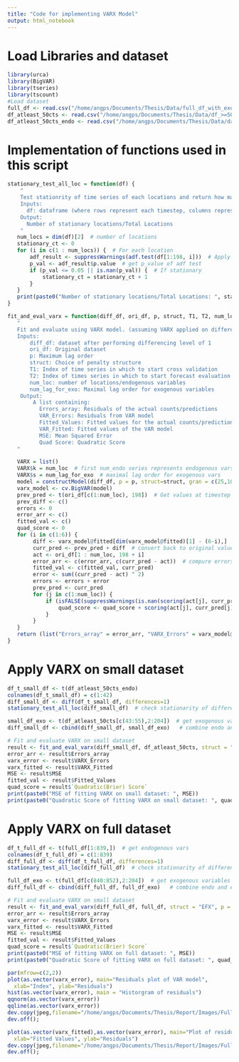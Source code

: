 ```yaml
---
title: "Code for implementing VARX Model"
output: html_notebook
---
```


# Load Libraries and dataset
```r
library(urca)
library(BigVAR)
library(tseries)
library(tscount)
#Load dataset
full_df <- read.csv("/home/angps/Documents/Thesis/Data/full_df_with_exo.csv")
df_atleast_50cts <- read.csv("/home/angps/Documents/Thesis/Data/df_>=50_with_exo.csv")
df_atleast_50cts_endo <- read.csv("/home/angps/Documents/Thesis/Data/data_>=50cts.csv")
```

# Implementation of functions used in this script
```r
stationary_test_all_loc = function(df) {
    "
    Test stationrity of time series of each locations and return how many locations with stationary time series.
    Inputs:
      df: dataframe (where rows represent each timestep, columns represent individual location)
    Output:
      Number of stationary locations/Total Locations
    "
   num_locs = dim(df)[2]  # number of locations
   stationary_ct <- 0
   for (i in c(1 : num_locs)) {  # For each location
       adf_result <- suppressWarnings(adf.test(df[1:198, i]))  # Apply adf test first 198 values as training set has 198 values
       p_val <- adf_result$p.value  # get p_value of adf test
       if (p_val <= 0.05 || is.nan(p_val)) {  # If stationary
           stationary_ct = stationary_ct + 1
       }
   }
   print(paste0("Number of stationary locations/Total Locations: ", stationary_ct, " / " , num_locs))
}

fit_and_eval_varx = function(diff_df, ori_df, p, struct, T1, T2, num_loc, num_lag_for_exo) {
   "
   Fit and evaluate using VARX model. (assuming VARX applied on differenced series)
   Inputs: 
       diff_df: dataset after performing differencing level of 1
       ori_df: Original dataset
       p: Maximum lag order
       struct: Choice of penalty structure
       T1: Index of time series in which to start cross validation
       T2: Index of times series in which to start forecast evaluation
       num_loc: number of locations/endogenous variables
       num_lag_for_exo: Maximal lag order for exogenous variables
    Output:
        A list containing:
          Errors_array: Residuals of the actual counts/predictions
          VAR_Errors: Residuals from VAR model
          Fitted_Values: Fitted values for the actual counts/predictions
          VAR_Fitted: Fitted values of the VAR model
          MSE: Mean Squared Error
          Quad Score: Quadratic Score
   "

   VARX = list()
   VARX$k = num_loc  # first num_endo series represents endogenous vars
   VARX$s = num_lag_for_exo  # maximal lag order for exogenous vars
   model = constructModel(diff_df, p = p, struct=struct, gran = c(25,10), VARX = VARX, T1 = T1, T2 = T2)
   varx_model <- cv.BigVAR(model)
   prev_pred <- t(ori_df[c(1:num_loc), 198])  # Get values at timestep 198
   prev_diff <- c()
   errors <- 0
   error_arr <- c()
   fitted_val <- c()
   quad_score <- 0
   for (i in c(1:6)) {
        diff <- varx_model@fitted[dim(varx_model@fitted)[1] - (6-i),]  # get predicted differences 
        curr_pred <- prev_pred + diff  # convert back to original values
        act <- ori_df[1 : num_loc, 198 + i]
        error_arr <- c(error_arr, c(curr_pred - act))  # compure errors
        fitted_val <- c(fitted_val, curr_pred)
        error <- sum((curr_pred - act) ^ 2)
        errors <- errors + error
        prev_pred <- curr_pred
        for (j in c(1:num_loc)) {
            if (isFALSE(suppressWarnings(is.nan(scoring(act[j], curr_pred[j], distr=c("poisson"))['quadratic'])))) {
                quad_score <- quad_score + scoring(act[j], curr_pred[j], distr=c("poisson"))['quadratic']
            }
        }
   }
   return (list("Errors_array" = error_arr, "VARX_Errors" = varx_model@resids, "Fitted_Values" = fitted_val, "VARX_Fitted" = varx_model@fitted, "MSE" = errors/6, 'Quadratic(Brier) Score' = quad_score/6))
}

```

# Apply VARX on small dataset 
```r
df_t_small_df <- t(df_atleast_50cts_endo)
colnames(df_t_small_df) = c(1:42)
diff_small_df <- diff(df_t_small_df, differences=1)
stationary_test_all_loc(diff_small_df)  # check stationarity of differenced series```
```

```r
small_df_exo <- t(df_atleast_50cts[c(43:55),2:204])  # get exogenous variables
diff_small_df <- cbind(diff_small_df, small_df_exo)   # combine endo and exo together
```

```r
# Fit and evaluate VARX on small dataset
result <- fit_and_eval_varx(diff_small_df, df_atleast_50cts, struct = "EFX", p = 6, T1 = 156, T2 = 198, num_loc = 42, num_lag_for_exo = 1)
error_arr <- result$Errors_array
varx_error <- result$VARX_Errors
varx_fitted <- result$VARX_Fitted
MSE <- result$MSE
fitted_val <- result$Fitted_Values
quad_score = result$`Quadratic(Brier) Score`
print(paste0("MSE of fitting VARX on small dataset: ", MSE))
print(paste0("Quadratic Score of fitting VARX on small dataset: ", quad_score))
```

# Apply VARX on full dataset 

```r
df_t_full_df <- t(full_df[1:839,])  # get endogenous vars 
colnames(df_t_full_df) = c(1:839)
diff_full_df <- diff(df_t_full_df, differences=1)
stationary_test_all_loc(diff_full_df)  # check stationarity of differenced series```
```

```r
full_df_exo <- t(full_df[c(840:852),2:204])  # get exogenous variables
diff_full_df <- cbind(diff_full_df, full_df_exo)   # combine endo and exo together
```

```r
# Fit and evaluate VARX on small dataset
result <- fit_and_eval_varx(diff_full_df, full_df, struct = "EFX", p = 6, T1 = 156, T2 = 198, num_loc = 839, num_lag_for_exo = 1)
error_arr <- result$Errors_array
varx_error <- result$VARX_Errors
varx_fitted <- result$VARX_Fitted
MSE <- result$MSE
fitted_val <- result$Fitted_Values
quad_score = result$`Quadratic(Brier) Score`
print(paste0("MSE of fitting VARX on full dataset: ", MSE))
print(paste0("Quadratic Score of fitting VARX on full dataset: ", quad_score))
```


```r
par(mfrow=c(2,2))
plot(as.vector(varx_error), main="Residuals plot of VAR model", 
  xlab="Index", ylab="Residuals")
hist(as.vector(varx_error), main = "Historgram of residuals")
qqnorm(as.vector(varx_error))
qqline(as.vector(varx_error))
dev.copy(jpeg,filename="/home/angps/Documents/Thesis/Report/Images/Full_VARX_diff_resids.jpg");
dev.off();
```

```r
plot(as.vector(varx_fitted),as.vector(varx_error), main="Plot of residuals against fitted values", 
  xlab="Fitted Values", ylab="Residuals")
dev.copy(jpeg,filename="/home/angps/Documents/Thesis/Report/Images/Full_VARX_diff_resids_vs_values.jpg");
dev.off();
```
